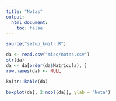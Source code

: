 ```yaml
---
title: "Notas"
output:
  html_document:
    toc: false
---
```


```r
source("setup_knitr.R")
```

```r
da <- read.csv("misc/notas.csv")
str(da)
da <- da[order(da$Matrícula), ]
row.names(da) <- NULL
```

```r
knitr::kable(da)
```

```r
boxplot(da[, 2:ncol(da)], ylab = "Nota")
```
